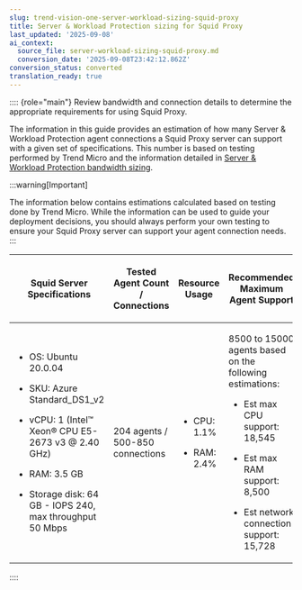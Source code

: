 ```yaml
---
slug: trend-vision-one-server-workload-sizing-squid-proxy
title: Server & Workload Protection sizing for Squid Proxy
last_updated: '2025-09-08'
ai_context:
  source_file: server-workload-sizing-squid-proxy.md
  conversion_date: '2025-09-08T23:42:12.862Z'
conversion_status: converted
translation_ready: true
---
```


:::: {role="main"}
Review bandwidth and connection details to determine the appropriate requirements for using Squid Proxy.

The information in this guide provides an estimation of how many Server & Workload Protection agent connections a Squid Proxy server can support with a given set of specifications. This number is based on testing performed by Trend Micro and the information detailed in [Server & Workload Protection bandwidth sizing](swp-bandwidth-sizing.mdx).

:::warning[Important]

The information below contains estimations calculated based on testing done by Trend Micro. While the information can be used to guide your deployment decisions, you should always perform your own testing to ensure your Squid Proxy server can support your agent connection needs.
:::

<table>
<colgroup>
<col style="width: 25%" />
<col style="width: 25%" />
<col style="width: 25%" />
<col style="width: 25%" />
</colgroup>
<thead>
<tr>
<th><p>Squid Server Specifications</p></th>
<th><p>Tested Agent Count / Connections</p></th>
<th><p>Resource Usage</p></th>
<th><p>Recommended Maximum Agent Support</p></th>
</tr>
</thead>
<tbody>
<tr>
<td><ul>
<li><p>OS: Ubuntu 20.0.04</p></li>
<li><p>SKU: Azure Standard_DS1_v2</p></li>
<li><p>vCPU: 1 (Intel™ Xeon® CPU E5-2673 v3 @ 2.40 GHz)</p></li>
<li><p>RAM: 3.5 GB</p></li>
<li><p>Storage disk: 64 GB - IOPS 240, max throughput 50 Mbps</p></li>
</ul></td>
<td><p>204 agents / 500-850 connections</p></td>
<td><ul>
<li><p>CPU: 1.1%</p></li>
<li><p>RAM: 2.4%</p></li>
</ul></td>
<td><p>8500 to 15000 agents based on the following estimations:</p>
<ul>
<li><p>Est max CPU support: 18,545</p></li>
<li><p>Est max RAM support: 8,500</p></li>
<li><p>Est network connection support: 15,728</p></li>
</ul></td>
</tr>
</tbody>
</table>
::::
